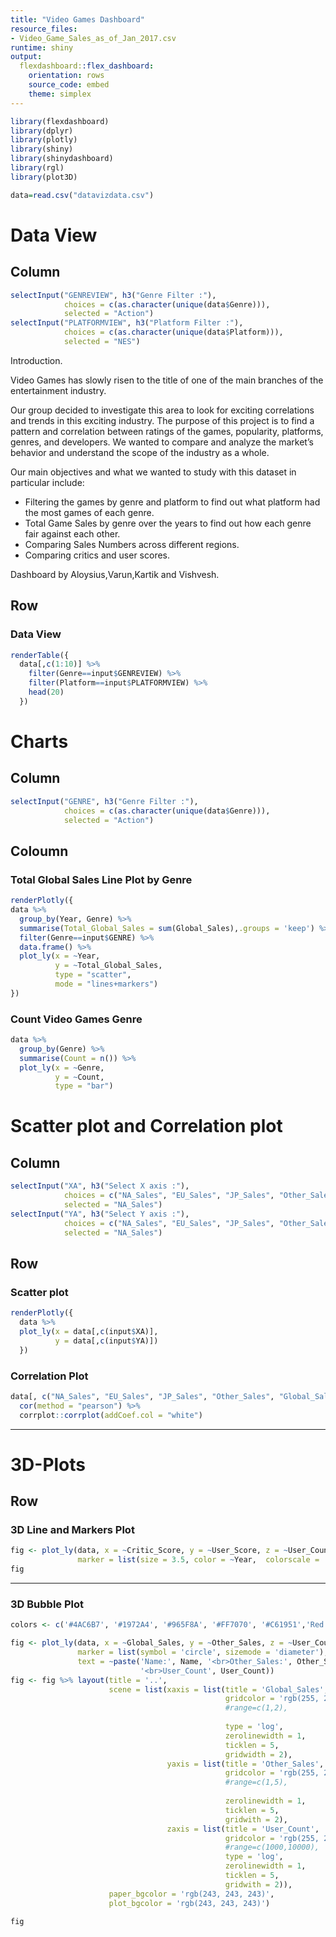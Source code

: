 ```yaml
---
title: "Video Games Dashboard"
resource_files:
- Video_Game_Sales_as_of_Jan_2017.csv
runtime: shiny
output:
  flexdashboard::flex_dashboard:
    orientation: rows
    source_code: embed
    theme: simplex
---
```

```r
library(flexdashboard)
library(dplyr)
library(plotly)
library(shiny)
library(shinydashboard)
library(rgl)
library(plot3D)
```
```r
data=read.csv("datavizdata.csv")
```
Data View
===
Column {.sidebar}
---
```r
selectInput("GENREVIEW", h3("Genre Filter :"), 
            choices = c(as.character(unique(data$Genre))),
            selected = "Action")
selectInput("PLATFORMVIEW", h3("Platform Filter :"), 
            choices = c(as.character(unique(data$Platform))),
            selected = "NES")
```
Introduction.

Video Games has slowly risen to the title of one of the main branches of the entertainment industry.

Our group decided to investigate this area to look for exciting correlations and trends in this exciting industry. The purpose of this project is to find a pattern and correlation between ratings of the games, popularity, platforms, genres, and developers. We wanted to compare and analyze the market's behavior and understand the scope of the industry as a whole.

Our main objectives and what we wanted to study with this dataset in particular include: 

- Filtering the games by genre and platform to find out what platform had the most games of each genre. 
- Total Game Sales by genre over the years to find out how each genre fair against each other. 
- Comparing Sales Numbers across different regions. 
- Comparing critics and user scores.

Dashboard by Aloysius,Varun,Kartik and Vishvesh.

Row
---
### Data View
```r
renderTable({
  data[,c(1:10)] %>%
    filter(Genre==input$GENREVIEW) %>% 
    filter(Platform==input$PLATFORMVIEW) %>%
    head(20)
  })
```

Charts
===
Column {.sidebar}
---
```r
selectInput("GENRE", h3("Genre Filter :"), 
            choices = c(as.character(unique(data$Genre))),
            selected = "Action")
```

Coloumn
---
### Total Global Sales Line Plot by Genre

```r
renderPlotly({
data %>%
  group_by(Year, Genre) %>%
  summarise(Total_Global_Sales = sum(Global_Sales),.groups = 'keep') %>%
  filter(Genre==input$GENRE) %>%
  data.frame() %>% 
  plot_ly(x = ~Year, 
          y = ~Total_Global_Sales,
          type = "scatter",
          mode = "lines+markers")
})
```

### Count Video Games Genre
```r
data %>%
  group_by(Genre) %>%
  summarise(Count = n()) %>%
  plot_ly(x = ~Genre,
          y = ~Count,
          type = "bar")
```
Scatter plot and Correlation plot
===
Column {.sidebar}
---
```r
selectInput("XA", h3("Select X axis :"), 
            choices = c("NA_Sales", "EU_Sales", "JP_Sales", "Other_Sales", "Global_Sales"),
            selected = "NA_Sales")
selectInput("YA", h3("Select Y axis :"),
            choices = c("NA_Sales", "EU_Sales", "JP_Sales", "Other_Sales", "Global_Sales"),
            selected = "NA_Sales")
```
Row
---
### Scatter plot
```r
renderPlotly({
  data %>%
  plot_ly(x = data[,c(input$XA)],
          y = data[,c(input$YA)])
  })
```


### Correlation Plot
```r
data[, c("NA_Sales", "EU_Sales", "JP_Sales", "Other_Sales", "Global_Sales")] %>%
  cor(method = "pearson") %>%
  corrplot::corrplot(addCoef.col = "white")
```

----

3D-Plots
===
Row
---

### 3D Line and Markers Plot
```r
fig <- plot_ly(data, x = ~Critic_Score, y = ~User_Score, z = ~User_Count, type = 'scatter3d', mode = 'lines+markers', line = list(width = 3, color = ~Year, colorscale = 'Viridis'),
               marker = list(size = 3.5, color = ~Year,  colorscale = 'Greens', cmin = -20, cmax = 50))
fig
```

---
### 3D Bubble Plot
```r
colors <- c('#4AC6B7', '#1972A4', '#965F8A', '#FF7070', '#C61951','Red')

fig <- plot_ly(data, x = ~Global_Sales, y = ~Other_Sales, z = ~User_Count, color = ~Platform, size = ~User_Count, colors = colors,
               marker = list(symbol = 'circle', sizemode = 'diameter'), sizes = c(5, 150),
               text = ~paste('Name:', Name, '<br>Other_Sales:', Other_Sales, '<br>Global_Sales:', Global_Sales,
                             '<br>User_Count', User_Count))
fig <- fig %>% layout(title = '..',
                      scene = list(xaxis = list(title = 'Global_Sales',
                                                gridcolor = 'rgb(255, 255, 255)',
                                                #range=c(1,2),
                                               
                                                type = 'log',
                                                zerolinewidth = 1,
                                                ticklen = 5,
                                                gridwidth = 2),
                                   yaxis = list(title = 'Other_Sales',
                                                gridcolor = 'rgb(255, 255, 255)',
                                                #range=c(1,5),
                                                
                                                zerolinewidth = 1,
                                                ticklen = 5,
                                                gridwith = 2),
                                   zaxis = list(title = 'User_Count',
                                                gridcolor = 'rgb(255, 255, 255)',
                                                #range=c(1000,10000),
                                                type = 'log',
                                                zerolinewidth = 1,
                                                ticklen = 5,
                                                gridwith = 2)),
                      paper_bgcolor = 'rgb(243, 243, 243)',
                      plot_bgcolor = 'rgb(243, 243, 243)')

fig
```
